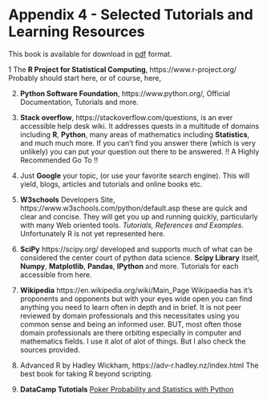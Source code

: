 # Appendix 4 - Selected Tutorials and Learning Resources

This book is available for download in [pdf](RPythonBookc.pdf) format.

1 The **R Project for Statistical Computing**, https://www.r-project.org/ Probably should start here, or of course, here,

2. **Python Software Foundation**, https://www.python.org/, Official Documentation, Tutorials and more.

3. **Stack overflow**, https://stackoverflow.com/questions, is an ever accessible help desk wiki. It addresses quests in a multitude of domains including **R**, **Python**, many areas of mathematics including **Statistics**, and much much more. If you can't find you answer there (which is very unlikely) you can put your question out there to be answered. !! A Highly Recommended Go To !!

4. Just **Google** your topic, (or use your favorite search engine). This will yield, blogs, articles and tutorials and online books etc.

5. **W3schools** Developers Site, https://www.w3schools.com/python/default.asp these are quick and clear and concise. They will get you up and running quickly, particularly with many Web oriented tools. *Tutorials, References and Examples*. Unfortunately R is not yet represented here.

6. **SciPy** https://scipy.org/ developed and supports much of what can be considered the center court of python data science. **Scipy Library** itself, **Numpy**, **Matplotlib**, **Pandas**, **IPython** and more. Tutorials for each accessible from here.

7. **Wikipedia** https://en.wikipedia.org/wiki/Main_Page Wikipaedia has it's proponents and opponents but with your eyes wide open you can find anything you need to learn often in depth and in brief. It is not peer reviewed by domain professionals and this necessitates using you common sense and being an informed user. BUT, most often those domain professionals are there orbiting especially in computer and mathematics fields. I use it alot of alot of things. But I also check the sources provided.

8. Advanced R by Hadley Wickham, https://adv-r.hadley.nz/index.html The best book for taking R beyond scripting.


9. **DataCamp Tutotials** [Poker Probability and Statistics with Python](https://www.datacamp.com/community/tutorials/statistics-python-tutorial-probability-1)
